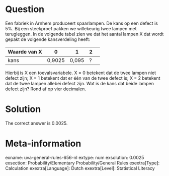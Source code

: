Question
========

Een fabriek in Arnhem produceert spaarlampen. De kans op een defect is 5%. Bij een steekproef pakken we willekeurig twee lampen met terugleggen. In de volgende tabel zien we dat het aantal lampen X dat wordt gepakt de volgende kansverdeling heeft:

|Waarde van X|0|1|2|
|-|-|-|-|-|
|kans|0,9025|0,095|?|

Hierbij is X een toevalsvariabele. X = 0 betekent dat de twee lampen niet defect zijn; X = 1 betekent dat er één van de twee defect is; X = 2 betekent dat de twee lampen allebei defect zijn.
Wat is de kans dat beide lampen defect zijn? Rond af op vier decimalen.

Solution
========

The correct answer is 0.0025.

Meta-information
================
exname: uva-general-rules-656-nl 
extype: num 
exsolution: 0.0025 
exsection: Probability/Elementary Probability/General Rules 
exextra[Type]: Calculation 
exextra[Language]: Dutch 
exextra[Level]: Statistical Literacy 
